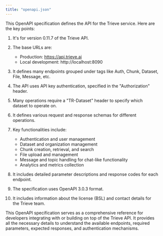 ```yaml
---
title: "openapi.json"
---
```


This OpenAPI specification defines the API for the Trieve service. Here are the key points:

1. It's for version 0.11.7 of the Trieve API.

2. The base URLs are:
   - Production: https://api.trieve.ai
   - Local development: http://localhost:8090

3. It defines many endpoints grouped under tags like Auth, Chunk, Dataset, File, Message, etc.

4. The API uses API key authentication, specified in the "Authorization" header.

5. Many operations require a "TR-Dataset" header to specify which dataset to operate on.

6. It defines various request and response schemas for different operations.

7. Key functionalities include:
   - Authentication and user management
   - Dataset and organization management
   - Chunk creation, retrieval, and search
   - File upload and management
   - Message and topic handling for chat-like functionality
   - Analytics and metrics collection

8. It includes detailed parameter descriptions and response codes for each endpoint.

9. The specification uses OpenAPI 3.0.3 format.

10. It includes information about the license (BSL) and contact details for the Trieve team.

This OpenAPI specification serves as a comprehensive reference for developers integrating with or building on top of the Trieve API. It provides all the necessary details to understand the available endpoints, required parameters, expected responses, and authentication mechanisms.
